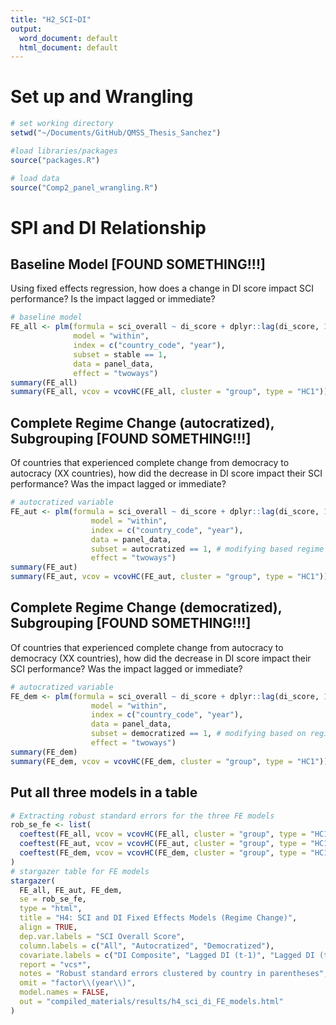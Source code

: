 ```yaml
---
title: "H2_SCI~DI"
output:
  word_document: default
  html_document: default
---
```



# Set up and Wrangling 
```r
# set working directory
setwd("~/Documents/GitHub/QMSS_Thesis_Sanchez")

#load libraries/packages
source("packages.R")

# load data
source("Comp2_panel_wrangling.R")
```

# SPI and DI Relationship
## Baseline Model [FOUND SOMETHING!!!]
Using fixed effects regression, how does a change in DI score impact SCI performance? Is the impact lagged or immediate?
```r
# baseline model
FE_all <- plm(formula = sci_overall ~ di_score + dplyr::lag(di_score, 1) + dplyr::lag(di_score, 2) + log_gdppc + income_level_recoded,
              model = "within", 
              index = c("country_code", "year"),
              subset = stable == 1,
              data = panel_data, 
              effect = "twoways")
summary(FE_all)
summary(FE_all, vcov = vcovHC(FE_all, cluster = "group", type = "HC1"))
```

## Complete Regime Change (autocratized), Subgrouping [FOUND SOMETHING!!!]
Of countries that experienced complete change from democracy to autocracy (XX countries), how did the decrease in DI score impact their SCI performance? Was the impact lagged or immediate?
```r
# autocratized variable 
FE_aut <- plm(formula = sci_overall ~ di_score + dplyr::lag(di_score, 1) + dplyr::lag(di_score, 2) + log_gdppc + income_level_recoded,
                  model = "within", 
                  index = c("country_code", "year"),
                  data = panel_data, 
                  subset = autocratized == 1, # modifying based regime stability
                  effect = "twoways")
summary(FE_aut)
summary(FE_aut, vcov = vcovHC(FE_aut, cluster = "group", type = "HC1"))
```

## Complete Regime Change (democratized), Subgrouping [FOUND SOMETHING!!!]
Of countries that experienced complete change from autocracy to democracy (XX countries), how did the decrease in DI score impact their SCI performance? Was the impact lagged or immediate?
```r
# autocratized variable 
FE_dem <- plm(formula = sci_overall ~ di_score + dplyr::lag(di_score, 1) + dplyr::lag(di_score, 2) + log_gdppc + income_level_recoded,
                  model = "within", 
                  index = c("country_code", "year"),
                  data = panel_data, 
                  subset = democratized == 1, # modifying based on regime stability
                  effect = "twoways")
summary(FE_dem)
summary(FE_dem, vcov = vcovHC(FE_dem, cluster = "group", type = "HC1"))
```

## Put all three models in a table
```r
# Extracting robust standard errors for the three FE models
rob_se_fe <- list(
  coeftest(FE_all, vcov = vcovHC(FE_all, cluster = "group", type = "HC1"))[, 2],
  coeftest(FE_aut, vcov = vcovHC(FE_aut, cluster = "group", type = "HC1"))[, 2],
  coeftest(FE_dem, vcov = vcovHC(FE_dem, cluster = "group", type = "HC1"))[, 2]
)
# stargazer table for FE models
stargazer(
  FE_all, FE_aut, FE_dem,
  se = rob_se_fe,
  type = "html",
  title = "H4: SCI and DI Fixed Effects Models (Regime Change)",
  align = TRUE,
  dep.var.labels = "SCI Overall Score",
  column.labels = c("All", "Autocratized", "Democratized"),
  covariate.labels = c("DI Composite", "Lagged DI (t-1)", "Lagged DI (t-2)",  "Log(GDPper-capita)", "Lower-Middle Income (LMIC)", "Upper-Middle Income (UMIC)", "High Income (HIC)", "Intercept"),
  report = "vcs*",
  notes = "Robust standard errors clustered by country in parentheses",
  omit = "factor\\(year\\)",
  model.names = FALSE,
  out = "compiled_materials/results/h4_sci_di_FE_models.html"
)
```


